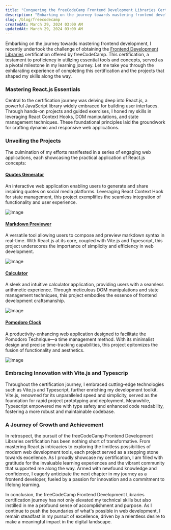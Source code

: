 ```yaml
---
title: "Conquering the freeCodeCamp Frontend Development Libraries Certification"
description: "Embarking on the journey towards mastering frontend development, I recently undertook the challenge of obtaining the Frontend Development Libraries certification offered by freeCodeCamp."
slug: /blog/freecodecamp
createdAt: March 29, 2024 03:00 AM
updatedAt: March 29, 2024 03:00 AM
---
```


Embarking on the journey towards mastering frontend development, I recently undertook the challenge of obtaining the [Frontend Development Libraries](https://www.freecodecamp.org/learn/front-end-development-libraries/) certification offered by freeCodeCamp. This certification, a testament to proficiency in utilizing essential tools and concepts, served as a pivotal milestone in my learning journey. Let me take you through the exhilarating experience of completing this certification and the projects that shaped my skills along the way.

### Mastering React.js Essentials

Central to the certification journey was delving deep into React.js, a powerful JavaScript library widely embraced for building user interfaces. Through hands-on projects and guided exercises, I honed my skills in leveraging React Context Hooks, DOM manipulations, and state management techniques. These foundational principles laid the groundwork for crafting dynamic and responsive web applications.

### Unveiling the Projects

The culmination of my efforts manifested in a series of engaging web applications, each showcasing the practical application of React.js concepts:

#### [**Quotes Generator**](https://mhmdrioaf.github.io/random-quotes/)

An interactive web application enabling users to generate and share inspiring quotes on social media platforms. Leveraging React Context Hook for state management, this project exemplifies the seamless integration of functionality and user experience.

<Image
  src="https://lh3.googleusercontent.com/d/1XMRm7GG5i9ka2eMHi1KuCX0eJf6uo9vZ=s2000"
  alt="Image"
  className="object-cover rounded-md overflow-hidden"
  width={2000}
  height={2500}
/>

#### [**Markdown Previewer**](https://mhmdrioaf.github.io/markdown-previewer/)

A versatile tool allowing users to compose and preview markdown syntax in real-time. With React.js at its core, coupled with Vite.js and Typescript, this project underscores the importance of simplicity and efficiency in web development.

<Image
  src="https://lh3.googleusercontent.com/d/1cYIYZb8Qzje25PfNkVAevxDEPpOaLekZ=s2000"
  alt="Image"
  className="object-cover rounded-md overflow-hidden"
  width={2000}
  height={2500}
/>

#### [**Calculator**](https://mhmdrioaf.github.io/calculator/)

A sleek and intuitive calculator application, providing users with a seamless arithmetic experience. Through meticulous DOM manipulations and state management techniques, this project embodies the essence of frontend development craftsmanship.

<Image
  src="https://lh3.googleusercontent.com/d/1MxXUwCblrhwuD28xJZLExNBDzcg3Xo1b=s2000"
  alt="Image"
  className="object-cover rounded-md overflow-hidden"
  width={2000}
  height={2500}
/>

#### [**Pomodoro Clock**](https://mhmdrioaf.github.io/clock/)

A productivity-enhancing web application designed to facilitate the Pomodoro Technique—a time management method. With its minimalist design and precise time-tracking capabilities, this project epitomizes the fusion of functionality and aesthetics.

<Image
  src="https://lh3.googleusercontent.com/d/1Jfql9iTUzsBPuiZczkI9HvLQigOpyxx4=s2000"
  alt="Image"
  className="object-cover rounded-md overflow-hidden"
  width={2000}
  height={2500}
/>

### Embracing Innovation with Vite.js and Typescrip

Throughout the certification journey, I embraced cutting-edge technologies such as Vite.js and Typescript, further enriching my development toolkit. Vite.js, renowned for its unparalleled speed and simplicity, served as the foundation for rapid project prototyping and deployment. Meanwhile, Typescript empowered me with type safety and enhanced code readability, fostering a more robust and maintainable codebase.

### A Journey of Growth and Achievement

In retrospect, the pursuit of the freeCodeCamp Frontend Development Libraries certification has been nothing short of transformative. From mastering React.js intricacies to exploring the limitless possibilities of modern web development tools, each project served as a stepping stone towards excellence. As I proudly showcase my certification, I am filled with gratitude for the invaluable learning experiences and the vibrant community that supported me along the way. Armed with newfound knowledge and confidence, I eagerly anticipate the next chapter in my journey as a frontend developer, fueled by a passion for innovation and a commitment to lifelong learning.

In conclusion, the freeCodeCamp Frontend Development Libraries certification journey has not only elevated my technical skills but also instilled in me a profound sense of accomplishment and purpose. As I continue to push the boundaries of what's possible in web development, I remain steadfast in my pursuit of excellence, driven by a relentless desire to make a meaningful impact in the digital landscape.
